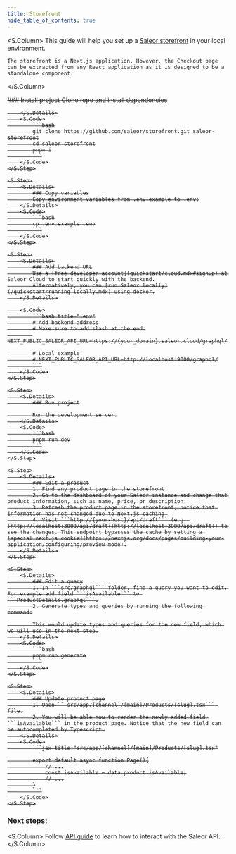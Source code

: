 ```yaml
---
title: Storefront
hide_table_of_contents: true
---
```



<S.Column>
    This guide will help you set up a [Saleor storefront](https://github.com/saleor/storefront/) in your local environment.

    The storefront is a Next.js application. However, the Checkout page can be extracted from any React application as it is designed to be a standalone component.

</S.Column>

<S>
    <S.Step>
        <S.Details>
            ### Install project
            Clone repo and install dependencies

        </S.Details>
        <S.Code>
            ```bash
            git clone https://github.com/saleor/storefront.git saleor-storefront
            cd saleor-storefront
            pnpm i
            ```
        </S.Code>
    </S.Step>

    <S.Step>
        <S.Details>
            ### Copy variables
            Copy environment variables from .env.example to .env:
        </S.Details>
        <S.Code>
            ```bash
            cp .env.example .env
            ```
        </S.Code>
    </S.Step>

    <S.Step>
        <S.Details>
            ### Add backend URL
            Use a [free developer account](quickstart/cloud.mdx#signup) at Saleor Cloud to start quickly with the backend.
            Alternatively, you can [run Saleor locally](/quickstart/running-locally.mdx) using docker.
        </S.Details>

        <S.Code>
            ```bash title=".env"
            # Add backend address
            # Make sure to add slash at the end:
            NEXT_PUBLIC_SALEOR_API_URL=https://{your_domain}.saleor.cloud/graphql/

            # Local example
            # NEXT_PUBLIC_SALEOR_API_URL=http://localhost:9000/graphql/
            ```
        </S.Code>
    </S.Step>

    <S.Step>
        <S.Details>
            ### Run project

            Run the development server.
        </S.Details>
        <S.Code>
            ```bash
            pnpm run dev
            ```
        </S.Code>
    </S.Step>

    <S.Step>
        <S.Details>
            ### Edit a product
            1. Find any product page in the storefront
            2. Go to the dashboard of your Saleor instance and change that product information, such as name, price, or description.
            3. Refresh the product page in the storefront; notice that information has not changed due to Next.js caching.
            4. Visit ```http://{your-host}/api/draft``` (e.g. [http://localhost:3000/api/draft](http://localhost:3000/api/draft)) to see the changes. This endpoint bypasses the cache by setting a [special next.js cookie](https://nextjs.org/docs/pages/building-your-application/configuring/preview-mode).
        </S.Details>
    </S.Step>

    <S.Step>
        <S.Details>
            ### Edit a query
            1. In ```src/graphql``` folder, find a query you want to edit. For example add field ```isAvailable``` to ```ProductDetails.graphql```.
            2. Generate types and queries by running the following command:

            This would update types and queries for the new field, which we will use in the next step.
        </S.Details>
        <S.Code>
            ```bash
            pnpm run generate
            ```
        </S.Code>
    </S.Step>

    <S.Step>
        <S.Details>
            ### Update product page
            1. Open ```src/app/[channel]/[main]/Products/[slug].tsx``` file.
            2. You will be able now to render the newly added field ```isAvailable``` in the product page. Notice that the new field can be autocompleted by Typescript.
        </S.Details>
        <S.Code>
            ```jsx title="src/app/[channel]/[main]/Products/[slug].tsx"

            export default async function Page(){
                // ...
                const isAvailable = data.product.isAvailable;
                // ...
            }
            ```
        </S.Code>
    </S.Step>

</S>

### Next steps:

<S.Column>
  Follow [API guide](/quickstart/api.mdx) to learn how to interact with the
  Saleor API.
</S.Column>
